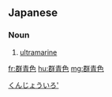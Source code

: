 ==Japanese==
{{ja-kanjitab|ぐん|しょう|k2=じょう|いろ}}

===Noun===
{{ja-noun|ぐんじょういろ}}

# [[ultramarine]] {{gloss|color}}

[[Category:ja:Blues|くんじょういろ']]

[[fr:群青色]]
[[hu:群青色]]
[[mg:群青色]]